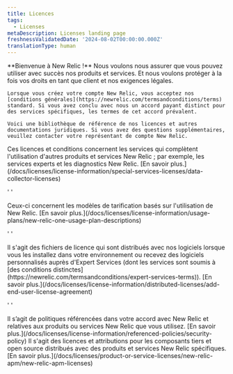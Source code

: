```yaml
---
title: Licences
tags:
  - Licenses
metaDescription: Licenses landing page
freshnessValidatedDate: '2024-08-02T00:00:00.000Z'
translationType: human
---
```


<LandingPageHero>
  <HeroContent>
    **Bienvenue à New Relic !** Nous voulons nous assurer que vous pouvez utiliser avec succès nos produits et services. Et nous voulons protéger à la fois vos droits en tant que client et nos exigences légales.

    Lorsque vous créez votre compte New Relic, vous acceptez nos [conditions générales](https://newrelic.com/termsandconditions/terms) standard. Si vous avez conclu avec nous un accord payant distinct pour des services spécifiques, les termes de cet accord prévalent.

    Voici une bibliothèque de référence de nos licences et autres documentations juridiques. Si vous avez des questions supplémentaires, veuillez contacter votre représentant de compte New Relic.
  </HeroContent>
</LandingPageHero>

<LandingPageTileGrid>
  <LandingPageTile title="Licences de services spéciaux." icon="fe-user-plus">
    Ces licences et conditions concernent les services qui complètent l&apos;utilisation d&apos;autres produits et services New Relic ; par exemple, les services experts et les diagnostics New Relic. [En savoir plus.](/docs/licenses/license-information/special-services-licenses/data-collector-licenses)
  </LandingPageTile>

  &apos; &apos;

  <LandingPageTile title="Plans d'utilisation." icon="fe-user">
    Ceux-ci concernent les modèles de tarification basés sur l&apos;utilisation de New Relic. [En savoir plus.](/docs/licenses/license-information/usage-plans/new-relic-one-usage-plan-descriptions)
  </LandingPageTile>

  &apos; &apos;

  <LandingPageTile title="Licences distribuées." icon="fe-file-text">
    Il s&apos;agit des fichiers de licence qui sont distribués avec nos logiciels lorsque vous les installez dans votre environnement ou recevez des logiciels personnalisés auprès d&apos;Expert Services (dont les services sont soumis à [des conditions distinctes](https://newrelic.com/termsandconditions/expert-services-terms)). [En savoir plus.](/docs/licenses/license-information/distributed-licenses/add-end-user-license-agreement)
  </LandingPageTile>

  &apos; &apos;

  <LandingPageTile title="Politiques référencées." icon="fe-external-link">
    Il s’agit de politiques référencées dans votre accord avec New Relic et relatives aux produits ou services New Relic que vous utilisez. [En savoir plus.](/docs/licenses/license-information/referenced-policies/security-policy)
  </LandingPageTile>

  <LandingPageTile title="Attributions à des tiers." icon="fe-folder">
    Il s&apos;agit des licences et attributions pour les composants tiers et open source distribués avec des produits et services New Relic spécifiques. [En savoir plus.](/docs/licenses/product-or-service-licenses/new-relic-apm/new-relic-apm-licenses)
  </LandingPageTile>
</LandingPageTileGrid>